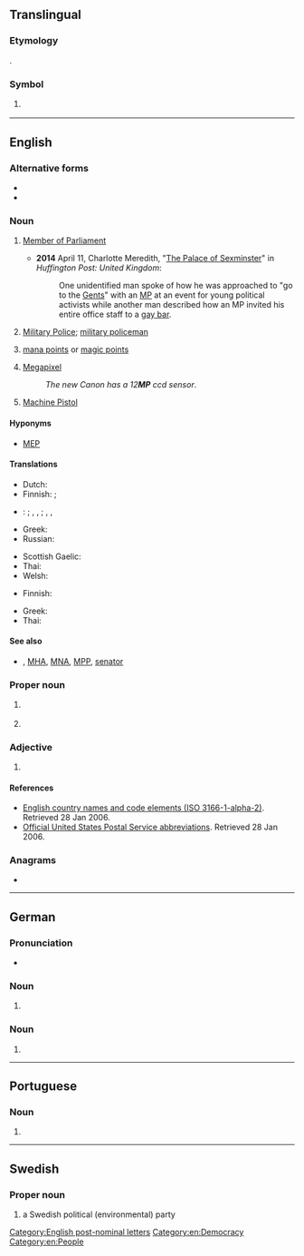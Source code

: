 {{also|mp|Mp|.mp|m.p.|M-p}}
{{wikipedia}}
==Translingual==

===Etymology===
{{abbrev|mul|{{m|en|Marianas}} {{m|en|Pacific}}}}.

===Symbol===
{{mul-symbol}}

# {{ISO 3166|1|2|Northern Mariana Islands|from=1986}}
#: {{syn|mul|MNP|qq1={{w|ISO 3166-1 alpha-3|alpha-3}}}}

{{c|en|Northern Mariana Islands}}

----

==English==

===Alternative forms===
* {{alter|en|M. P.}}
* {{alter|en|M.P.}}

===Noun===
{{en-noun|~}}

# {{lb|en|politics}} [[Member of Parliament]]
#* '''2014''' April 11, Charlotte Meredith, "[http://www.huffingtonpost.co.uk/2014/04/11/sexual-harassment-parliament-_n_5130551.html The Palace of Sexminster]" in ''Huffington Post: United Kingdom'':
#*: One unidentified man spoke of how he was approached to "go to the [[gents|Gents]]" with an [[MP]] at an event for young political activists while another man described how an MP invited his entire office staff to a [[gay bar]].
# {{lb|en|military}} [[military police|Military Police]]; [[military policeman]]
# {{lb|en|fantasy|_|RPG|fantasy|_|board games|fantasy|_|video games}} [[mana points]] or [[magic points]]
# [[megapixel|Megapixel]]
#: ''The new Canon has a 12'''MP''' ccd sensor''.
# [[machine pistol|Machine Pistol]]

====Hyponyms====
* [[MEP]] {{qualifier|EU|politics}}

====Translations====
{{trans-top|Member of Parliament}}
* Dutch: {{t+|nl|Kamerlid|n}}
* Finnish: {{t|fi|kans.ed.}} {{q|nat'l parliament}}; {{t+|fi|MEP}} {{q|Eur. Parliament}}
* {{q|general}}: {{t+|de|Abgeordneter|m}}; {{q|German national parliament}} {{t+|de|Bundestagsabgeordneter|m}}, {{t|de|Mitglied des Bundestags|n}}, {{t+|de|MdB}}; {{q|German federal parliaments}} {{t+|de|Landtagsabgeordneter|m}}, {{t|de|Mitglied des Landtags|n}}, {{t+|de|MdL}}
* Greek: {{t+|el|βουλευτής|m|f|sc=Grek}}
* Russian: {{t+|ru|нарде́п|m}} {{qualifier|people's deputy in Russia}}
{{trans-mid}}
* Scottish Gaelic: {{t|gd|BP}}
* Thai: {{t+|th|ส.ส.|tr=sɔ̌ɔ-sɔ̌ɔ}}
* Welsh: {{t|cy|AS}}
{{trans-bottom}}

{{trans-top|Military Police}}
* Finnish: {{t+|fi|SP}}
{{trans-mid}}
* Greek: {{t|el|ΣΝ|sc=Grek}}
* Thai: {{t+|th|ส.ห.|tr=sɔ̌ɔ-hɔ̌ɔ}}
{{trans-bottom}}

====See also====
* {{sense|parliament}} {{l|en|MLA}}, [[MHA]], [[MNA]], [[MPP]], [[senator]]

===Proper noun===
{{en-proper noun}}

# {{lb|en|geography}} {{initialism of|en|[[Mandatory Palestine]]}}
# {{lb|en|chiefly|India}} {{initialism of|en|[[Madhya Pradesh]]}}

===Adjective===
{{en-adj|-}}

# {{lb|en|video games}} {{initialism of|en|multiplayer}}

====References====
* [https://web.archive.org/web/20060128044332/http://www.iso.ch/iso/en/prods-services/iso3166ma/02iso-3166-code-lists/list-en1.html English country names and code elements (ISO 3166-1-alpha-2)]. Retrieved 28 Jan 2006.
* [https://web.archive.org/web/20070225150423/http://www.usps.com/ncsc/lookups/abbreviations.html Official United States Postal Service abbreviations]. Retrieved 28 Jan 2006.

===Anagrams===
* {{anagrams|en|a=mp|P. M.|P.M.|PM|p.m.|pm}}

[[Category:English post-nominal letters]]
[[Category:en:Democracy]]
[[Category:en:People]]

----

==German==

===Pronunciation===
* {{audio|de|De-MP.ogg|Audio}}

===Noun===
{{de-noun|f,(s)}}

# {{init of|de|Maschinenpistole|t=machine pistol, submachine gun}}

===Noun===
{{de-noun|m,-,(s)}}

# {{init of|de|Ministerpräsident|t=head of government of one of Germany's 16 federal states}}

----

==Portuguese==

===Noun===
{{pt-noun|f|#s}}

# {{initialism of|pt|medida provisória}}

----

==Swedish==

===Proper noun===
{{sv-proper noun|?|MP:s}}

# {{init of|sv|[[w:sv:Miljöpartiet de Gröna|Miljöpartiet de Gröna]]|dot=;}} a Swedish political (environmental) party